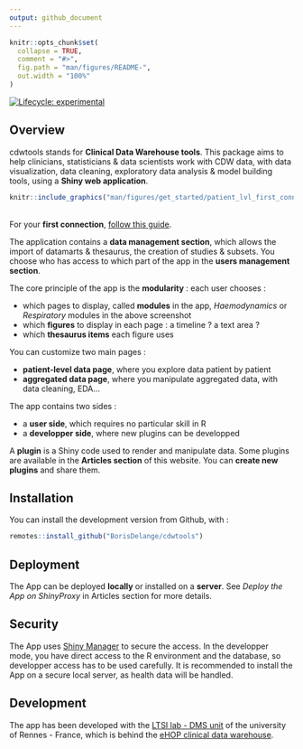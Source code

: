 ```yaml
---
output: github_document
---
```


<!-- README.md is generated from README.Rmd. Please edit that file -->

```r
knitr::opts_chunk$set(
  collapse = TRUE,
  comment = "#>",
  fig.path = "man/figures/README-",
  out.width = "100%"
)
```

<!--# cdwtools <a href="https://borisdelange.github.io/cdwtools/index.html"><img src="man/figures/hex-cdwtools.png" align="right" height="90px" /></a>-->

<!-- badges: start -->
[![Lifecycle: experimental](https://img.shields.io/badge/lifecycle-experimental-orange.svg)](https://lifecycle.r-lib.org/articles/stages.html#experimental)
<!-- badges: end -->

## Overview

cdwtools stands for **Clinical Data Warehouse tools**. This package aims to help clinicians, statisticians & data scientists work with CDW data, with data visualization, data cleaning, exploratory data analysis & model building tools, using a **Shiny web application**.

```r
knitr::include_graphics("man/figures/get_started/patient_lvl_first_connection.png")
```

<br />
For your **first connection**, [follow this guide](https://borisdelange.github.io/cdwtools/articles/cdwtools.html).

The application contains a **data management section**, which allows the import of datamarts & thesaurus, the creation of studies & subsets. You choose who has access to which part of the app in the **users management section**.

The core principle of the app is the **modularity** : each user chooses : 

- which pages to display, called **modules** in the app, *Haemodynamics* or *Respiratory* modules in the above screenshot
- which **figures** to display in each page : a timeline ? a text area ?
- which **thesaurus items** each figure uses

You can customize two main pages :

- **patient-level data page**, where you explore data patient by patient
- **aggregated data page**, where you manipulate aggregated data, with data cleaning, EDA...

The app contains two sides : 

- a **user side**, which requires no particular skill in R
- a **developper side**, where new plugins can be developped

A **plugin** is a Shiny code used to render and manipulate data.
Some plugins are available in the **Articles section** of this website. You can **create new plugins** and share them.

## Installation

<!--You can install the released version of cdwtools from [CRAN](https://CRAN.R-project.org) with:

``` r
install.packages("cdwtools")
```
-->

You can install the development version from Github, with :
``` r
remotes::install_github("BorisDelange/cdwtools")
```

## Deployment

The App can be deployed **locally** or installed on a **server**. See *Deploy the App on ShinyProxy* in Articles section for more details.

## Security

The App uses [Shiny Manager](https://github.com/datastorm-open/shinymanager) to secure the access.
In the developper mode, you have direct access to the R environment and the database, so developper access has to be used carefully.
It is recommended to install the App on a secure local server, as health data will be handled.

## Development

The app has been developed with the [LTSI lab - DMS unit](https://www.ltsi.univ-rennes1.fr/) of the university of Rennes - France, which is behind the [eHOP clinical data warehouse](https://centrededonneescliniques.univ-rennes1.fr/ehop).